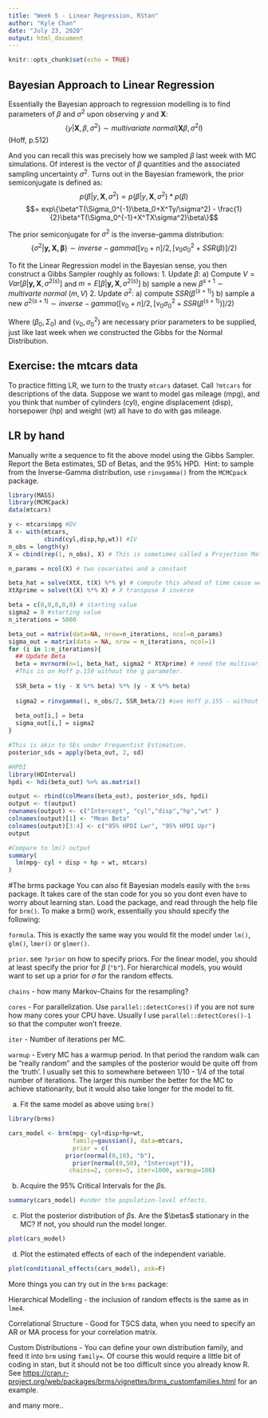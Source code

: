 ```yaml
---
title: "Week 5 - Linear Regression, RStan"
author: "Kyle Chan"
date: "July 23, 2020"
output: html_document
---
```


```r
knitr::opts_chunk$set(echo = TRUE)
```

## Bayesian Approach to Linear Regression
Essentially the Bayesian approach to regression modelling is to find parameters of $\beta$ and $\sigma^2$ upon observing $y$ and $\boldsymbol{X}$:
$$\{y|\boldsymbol{X},\beta,\sigma^2\} \sim multivariate \ normal(\boldsymbol{X}\beta, \sigma^2I)$$ (Hoff, p.512)

And you can recall this was precisely how we sampled $\beta$ last week with MC simulations. Of interest is the vector of $\beta$ quantities and the associated sampling uncertainty $\sigma^2$. Turns out in the Bayesian framework, the prior semiconjugate is defined as:
$$p(\beta|y, \boldsymbol{X}, \sigma^2) \propto p(\beta|y, \boldsymbol{X}, \sigma^2) * p(\beta)$$
$$= exp\{\beta^T(\Sigma_0^{-1}\beta_0+X^Ty/\sigma^2) - \frac{1}{2}\beta^T(\Sigma_0^{-1}+X^TX\sigma^2)\beta\}$$

The prior semiconjugate for $\sigma^2$ is the inverse-gamma distribution:
$$\{\sigma^2|\boldsymbol{y,X,\beta}\} \sim inverse-gamma([v_0+n]/2, [v_0\sigma^2_0+SSR(\beta)]/2)$$

To fit the Linear Regression model in the Bayesian sense, you then construct a Gibbs Sampler roughly as follows:
1. Update $\beta$:
  a) Compute $V = Var[\beta|\boldsymbol{y,X},\sigma^{2(s)}]$ and $m = E[\beta|\boldsymbol{y,X},\sigma^{2(s)}]$
  b) sample a new $\beta^{s+1} \sim multivarte \ normal \ (m,V)$
2. Update $\sigma^2$:
  a) compute $SSR(\beta^{(s+1)})$
  b) sample a new $\sigma^{2(s+1)} \sim inverse-gamma([v_0+n]/2, [v_0\sigma^2_0+SSR(\beta^{(s+1)})]/2)$
  
Where $(\beta_0, \Sigma_0)$ and $(v_0, \sigma^2_0)$ are necessary prior parameters to be supplied, just like last week when we constructed the Gibbs for the Normal Distribution.

## Exercise: the mtcars data
To practice fitting LR, we turn to the trusty `mtcars` dataset. Call `?mtcars` for descriptions of the data. Suppose we want to model gas mileage (mpg), and you think that number of cylinders (cyl), engine displacement (disp), horsepower (hp) and weight (wt) all have to do with gas mileage.\ 

## LR by hand
Manually write a sequence to fit the above model using the Gibbs Sampler. Report the Beta estimates, SD of Betas, and the 95% HPD.\ 
Hint: to sample from the Inverse-Gamma distribution, use `rinvgamma()` from the `MCMCpack` package.\ 
```r
library(MASS)
library(MCMCpack)
data(mtcars)

y <- mtcars$mpg #DV
X <- with(mtcars,
          cbind(cyl,disp,hp,wt)) #IV
n_obs = length(y)
X = cbind(rep(1, n_obs), X) # This is sometimes called a Projection Matrix

n_params = ncol(X) # two covariates and a constant

beta_hat = solve(XtX, t(X) %*% y) # compute this ahead of time cause we'll need it a lot
XtXprime = solve(t(X) %*% X) # X transpose X inverse

beta = c(0,0,0,0,0) # starting value
sigma2 = 0 #starting value
n_iterations = 5000

beta_out = matrix(data=NA, nrow=n_iterations, ncol=n_params)
sigma_out = matrix(data = NA, nrow = n_iterations, ncol=1)
for (i in 1:n_iterations){
  ## Update Beta
  beta = mvrnorm(n=1, beta_hat, sigma2 * XtXprime) # need the multivariate cause we have three beta
  #This is on Hoff p.159 without the g parameter.
  
  SSR_beta = t(y - X %*% beta) %*% (y - X %*% beta)
  
  sigma2 = rinvgamma(1, n_obs/2, SSR_beta/2) #see Hoff p.155 - without the nu_0 parameter.
  
  beta_out[i,] = beta
  sigma_out[i,] = sigma2
}

#This is akin to SEs under Frequentist Estimation.
posterior_sds = apply(beta_out, 2, sd)

#HPDI
library(HDInterval)
hpdi <- hdi(beta_out) %>% as.matrix()

output <- rbind(colMeans(beta_out), posterior_sds, hpdi)
output <- t(output)
rownames(output) <- c("Intercept", "cyl","disp","hp","wt" )
colnames(output)[1] <- "Mean Beta"
colnames(output)[3:4] <- c("95% HPDI Lwr", "95% HPDI Upr")
output

#Compare to lm() output
summary(
  lm(mpg~ cyl + disp + hp + wt, mtcars)
)
```

#The brms package
You can also fit Bayesian models easily with the `brms` package. It takes care of the stan code for you so you dont even have to worry about learning stan. Load the package, and read through the help file for `brm()`. To make a brm() work, essentially you should specify the following:

`formula`. This is exactly the same way you would fit the model under `lm()`, `glm()`, `lmer()` or `glmer()`.

`prior`. see `?prior` on how to specify priors. For the linear model, you should at least specify the prior for $\beta$ (`"b"`). For hierarchical models, you would want to set up a prior for $\sigma$ for the random effects.

`chains` - how many Markov-Chains for the resampling?

`cores` - For parallelization. Use `parallel::detectCores()` if you are not sure how many cores your CPU have. Usually I use `parallel::detectCores()-1` so that the computer won't freeze.

`iter` - Number of iterations per MC.

`warmup` - Every MC has a warmup period. In that period the random walk can be "really random" and the samples of the posterior would be quite off from the 'truth'. I usually set this to somewhere between 1/10 - 1/4 of the total number of iterations. The larger this number the better for the MC to achieve stationarity, but it would also take longer for the model to fit.

a. Fit the same model as above using `brm()`
```r
library(brms)

cars_model <- brm(mpg~ cyl+disp+hp+wt, 
                  family=gaussian(), data=mtcars,
                  prior = c(
                prior(normal(0,10), "b"),
                  prior(normal(0,50), "Intercept")),
                 chains=2, cores=5, iter=1000, warmup=100)

```

b. Acquire the 95% Critical Intervals for the $\beta$s.
```r
summary(cars_model) #under the population-level effects.
```

c. Plot the posterior distribution of $\beta$s. Are the $\betas$ stationary in the MC? If not, you should run the model longer.
```r
plot(cars_model)
```

d. Plot the estimated effects of each of the independent variable.
```r
plot(conditional_effects(cars_model), ask=F)
```

More things you can try out in the `brms` package:

Hierarchical Modelling - the inclusion of random effects is the same as in `lme4`.

Correlational Structure - Good for TSCS data, when you need to specify an AR or MA process for your correlation matrix.

Custom Distributions - You can define your own distribution family, and feed it into `brm` using `family=`. Of course this would require a little bit of coding in stan, but it should not be too difficult since you already know R. See <https://cran.r-project.org/web/packages/brms/vignettes/brms_customfamilies.html> for an example.

and many more..

